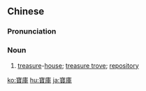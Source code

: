 {{also|宝库|宝庫}}
==Chinese==
{{zh-forms|s=宝库}}

===Pronunciation===
{{zh-pron
|m=bǎokù
|c=bou2 fu3
|cat=n
}}

===Noun===
{{zh-noun}}

# [[treasure]]-[[house]]; [[treasure trove]]; [[repository]]

{{zh-cat|Advanced}}

[[ko:寶庫]]
[[hu:寶庫]]
[[ja:寶庫]]
